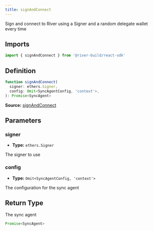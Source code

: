 ```yaml
---
title: signAndConnect
---
```

Sign and connect to River using a Signer and a random delegate wallet every time

## Imports

```ts
import { signAndConnect } from '@river-build/react-sdk'
```

## Definition

```ts
function signAndConnect(
  signer: ethers.Signer,
  config: Omit<SyncAgentConfig, 'context'>,
): Promise<SyncAgent>
```

**Source:** [signAndConnect](https://github.com/river-build/river/blob/main/packages/react-sdk/src/connectRiver.ts)

## Parameters

### signer

- **Type:** `ethers.Signer`

The signer to use

### config

- **Type:** `Omit<SyncAgentConfig, 'context'>`

The configuration for the sync agent

## Return Type

The sync agent

```ts
Promise<SyncAgent>
```
